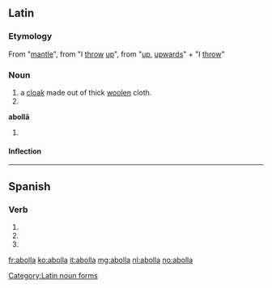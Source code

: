 ==Latin==

===Etymology===
From {{etyl|grc|la}} {{term|ἀναβολή|{{polytonic|ἀναβολή}}}} {{qualifier|anabolē}} "[[mantle]]", from {{term|ἀναβάλλω|{{polytonic|ἀναβάλλω}}}} {{qualifier|anaballō}} "I [[throw]] [[up]]", from {{term|ἀνά|{{polytonic|ἀνά}}}} {{qualifier|ana}} "[[up]], [[upwards]]" + {{term|βάλλω|{{polytonic|βάλλω}}}} {{qualifier|ballō}} "I [[throw]]"

===Noun===
{{la-noun|abolla|abollae|abollae|f|first}}

# a [[cloak]] made out of thick [[woolen]] cloth.
# {{inflection of|abolla||voc|s|lang=la}}

'''abollā''' {{f}}
# {{inflection of|abolla||abl|s|lang=la}}

====Inflection====
{{ladecl1}}
{{la-decl-1st|aboll}}

[[Category:Latin noun forms]]

----

==Spanish==

===Verb===
{{es-verb-form|abollar}}

# {{es-verb form of|ending=ar|mood=imperative|sense=affirmative|pers=2|formal=no|number=singular|abollar}}
# {{es-verb form of|ending=ar|mood=indicative|tense=present|pers=2|formal=yes|number=singular|abollar}}
# {{es-verb form of|ending=ar|mood=indicative|tense=present|pers=3|number=singular|abollar}}

[[fr:abolla]]
[[ko:abolla]]
[[it:abolla]]
[[mg:abolla]]
[[nl:abolla]]
[[no:abolla]]